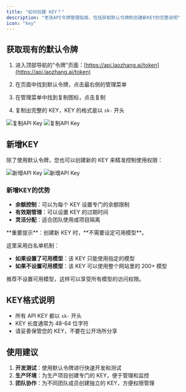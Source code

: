 ```yaml
---
title: "如何创建 KEY？"
description: "老张API令牌管理指南，包括获取默认令牌和创建新KEY的完整说明"
icon: "key"
---
```


## 获取现有的默认令牌

1. 进入顶部导航的"令牌"页面：[https://api.laozhang.ai/token](https://api.laozhang.ai/token)

2. 在页面中找到默认令牌，点击最右侧的管理菜单

3. 在管理菜单中找到复制图标，点击复制

4. 复制出完整的 KEY，KEY 的格式是以 `sk-` 开头

<img
  className="block dark:hidden"
  src="/images/key-manage.png"
  alt="复制API Key"
/>
<img
  className="hidden dark:block"
  src="/images/key-manage.png"
  alt="复制API Key"
/>

## 新增KEY

除了使用默认令牌，您也可以创建新的 KEY 来精准控制使用权限：

<img
  className="block dark:hidden"
  src="/images/key-add-new.png"
  alt="新增API Key"
/>
<img
  className="hidden dark:block"
  src="/images/key-add-new.png"
  alt="新增API Key"
/>

### 新增KEY的优势

- **余额控制**：可以为每个 KEY 设置专门的余额限制
- **有效期管理**：可以设置 KEY 的过期时间
- **灵活分配**：适合团队使用或项目隔离

<Warning>
**重要提示**：创建新 KEY 时，**不需要设定可用模型**。

这里采用白名单机制：
- **如果设置了可用模型**：该 KEY 只能使用指定的模型
- **如果不设置可用模型**：该 KEY 可以使用整个网站里的 200+ 模型

推荐不设置可用模型，这样可以享受所有模型的访问权限。
</Warning>

## KEY格式说明

- 所有 API KEY 都以 `sk-` 开头
- KEY 长度通常为 48-64 位字符
- 请妥善保管您的 KEY，不要在公开场所分享

## 使用建议

1. **开发测试**：使用默认令牌进行快速开发和测试
2. **生产环境**：为生产项目创建专门的 KEY，便于管理和监控
3. **团队协作**：为不同团队成员创建独立的 KEY，方便权限管理